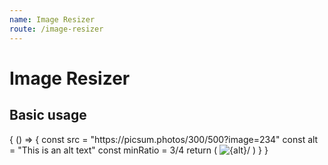 ```yaml
---
name: Image Resizer
route: /image-resizer
---
```



# Image Resizer
<PropsTable of={ImageResizer} />

## Basic usage

<Playground>
    { () => {
                const src = "https://picsum.photos/300/500?image=234"
                const alt = "This is an alt text"
                const minRatio = 3/4
                return (
                    <React.Fragment>
                        <img className="ba b--success" src={src} alt={alt}/>
                        <ImageResizer className="ba ml5 b--success" src={src} alt={alt} minRatio={minRatio} />
                    </React.Fragment>
                )
        }
    }
</Playground>
